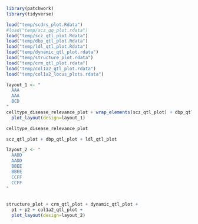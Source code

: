 ```r
library(patchwork)
library(tidyverse)

```

```r
load("temp/scdrs_plot.Rdata")
#load("temp/scz_qq_plot.rdata")
load("temp/scz_qtl_plot.Rdata")
load("temp/dbp_qtl_plot.Rdata")
load("temp/ldl_qtl_plot.Rdata")
load("temp/dynamic_qtl_plot.rdata")
load("temp/structure_plot.rdata")
load("temp/crm_qtl_plot.rdata")
load("temp/col1a2_qtl_plot.rdata")
load("temp/col1a2_locus_plots.rdata")
```

```r
layout_1 <- "
  AAA
  AAA
  BCD
"
celltype_disease_relevance_plot + wrap_elements(scz_qtl_plot) + dbp_qtl_plot + ldl_qtl_plot +
  plot_layout(design=layout_1)

```
```r
celltype_disease_relevance_plot

```

```r

scz_qtl_plot + dbp_qtl_plot + ldl_qtl_plot

```


```r
layout_2 <- "
  AADD
  AADD
  BBEE
  BBEE
  CCFF
  CCFF
"
  

structure_plot + crm_qtl_plot + dynamic_qtl_plot +
  p1 + p2 + col1a2_qtl_plot + 
  plot_layout(design=layout_2)
```

